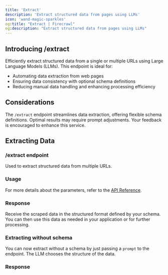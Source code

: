 ```yaml
---
title: 'Extract'
description: 'Extract structured data from pages using LLMs'
icon: 'wand-magic-sparkles'
og:title: "Extract | Firecrawl"
og:description: "Extract structured data from pages using LLMs"
---
```



## Introducing /extract

Efficiently extract structured data from a single or multiple URLs using Large Language Models (LLMs). This endpoint is ideal for:
- Automating data extraction from web pages
- Ensuring data consistency with optional schema definitions
- Reducing manual data handling and enhancing processing efficiency

## Considerations

The `/extract` endpoint streamlines data extraction, offering flexible schema definitions. Optimal results may require prompt adjustments. Your feedback is encouraged to enhance this service.

## Extracting Data

### /extract endpoint

Used to extract structured data from multiple URLs.

### Usage
<CodeGroup>

<ExtractPython />
<ExtractNode />
<ExtractCURL />

</CodeGroup>

For more details about the parameters, refer to the [API Reference](https://docs.firecrawl.dev/api-reference/endpoint/extract).

### Response

Receive the scraped data in the structured format defined by your schema. You can then use this data as needed in your application or for further processing.

<ExtractOutput />

### Extracting without schema

You can now extract without a schema by just passing a `prompt` to the endpoint. The LLM chooses the structure of the data.

<CodeGroup>

<ExtractNoSchemaCURL />

</CodeGroup>

### Response

<ExtractNoSchemaOutput />